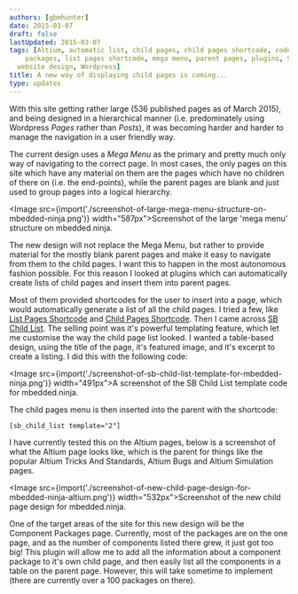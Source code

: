 ```yaml
---
authors: [gbmhunter]
date: 2015-03-07
draft: false
lastUpdated: 2015-03-07
tags: [Altium, automatic list, child pages, child pages shortcode, code, component
    packages, list pages shortcode, mega menu, parent pages, plugins, SB Child List,
  website design, Wordpress]
title: A new way of displaying child pages is coming...
type: updates
---
```


With this site getting rather large (536 published pages as of March 2015), and being designed in a hierarchical manner (i.e. predominately using Wordpress _Pages_ rather than _Posts_), it was becoming harder and harder to manage the navigation in a user friendly way.

The current design uses a _Mega Menu_ as the primary and pretty much only way of navigating to the correct page. In most cases, the only pages on this site which have any material on them are the pages which have no children of there on (i.e. the end-points), while the parent pages are blank and just used to group pages into a logical hierarchy. 

<Image src={import('./screenshot-of-large-mega-menu-structure-on-mbedded-ninja.png')} width="587px">Screenshot of the large 'mega menu' structure on mbedded.ninja.</Image>

The new design will not replace the Mega Menu, but rather to provide material for the mostly blank parent pages and make it easy to navigate from them to the child pages. I want this to happen in the most autonomous fashion possible. For this reason I looked at plugins which can automatically create lists of child pages and insert them into parent pages.

Most of them provided shortcodes for the user to insert into a page, which would automatically generate a list of all the child pages. I tried a few, like [List Pages Shortcode](https://wordpress.org/plugins/list-pages-shortcode/) and [Child Pages Shortcode](https://wordpress.org/plugins/child-pages-shortcode/). Then I came across [SB Child List](https://wordpress.org/plugins/sb-child-list/). The selling point was it's powerful templating feature, which let me customise the way the child page list looked. I wanted a table-based design, using the title of the page, it's featured image, and it's excerpt to create a listing. I did this with the following code:

<Image src={import('./screenshot-of-sb-child-list-template-for-mbedded-ninja.png')} width="491px">A screenshot of the SB Child List template code for mbedded.ninja.</Image>

The child pages menu is then inserted into the parent with the shortcode:

```text
[sb_child_list template="2"]
```

I have currently tested this on the Altium pages, below is a screenshot of what the Altium page looks like, which is the parent for things like the popular Altium Tricks And Standards, Altium Bugs and Altium Simulation pages.

<Image src={import('./screenshot-of-new-child-page-design-for-mbedded-ninja-altium.png')} width="532px">Screenshot of the new child page design for mbedded.ninja.</Image>

One of the target areas of the site for this new design will be the Component Packages page. Currently, most of the packages are on the one page, and as the number of components listed there grew, it just got too big! This plugin will allow me to add all the information about a component package to it's own child page, and then easily list all the components in a table on the parent page. However, this will take sometime to implement (there are currently over a 100 packages on there).
